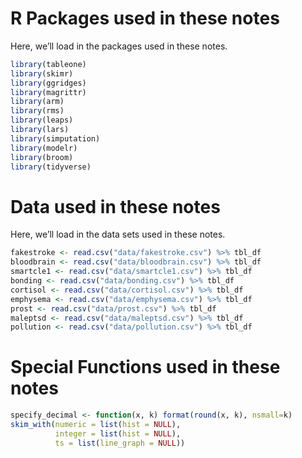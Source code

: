 # R Packages used in these notes {-}

Here, we'll load in the packages used in these notes.

```r
library(tableone)
library(skimr)
library(ggridges)
library(magrittr)
library(arm)
library(rms)
library(leaps)
library(lars)
library(simputation)
library(modelr)
library(broom)
library(tidyverse)
```

# Data used in these notes {-}

Here, we'll load in the data sets used in these notes.

```r
fakestroke <- read.csv("data/fakestroke.csv") %>% tbl_df
bloodbrain <- read.csv("data/bloodbrain.csv") %>% tbl_df
smartcle1 <- read.csv("data/smartcle1.csv") %>% tbl_df
bonding <- read.csv("data/bonding.csv") %>% tbl_df
cortisol <- read.csv("data/cortisol.csv") %>% tbl_df
emphysema <- read.csv("data/emphysema.csv") %>% tbl_df
prost <- read.csv("data/prost.csv") %>% tbl_df
maleptsd <- read.csv("data/maleptsd.csv") %>% tbl_df
pollution <- read.csv("data/pollution.csv") %>% tbl_df
```

# Special Functions used in these notes {-}

```r
specify_decimal <- function(x, k) format(round(x, k), nsmall=k)
skim_with(numeric = list(hist = NULL), 
          integer = list(hist = NULL), 
          ts = list(line_graph = NULL))
```

